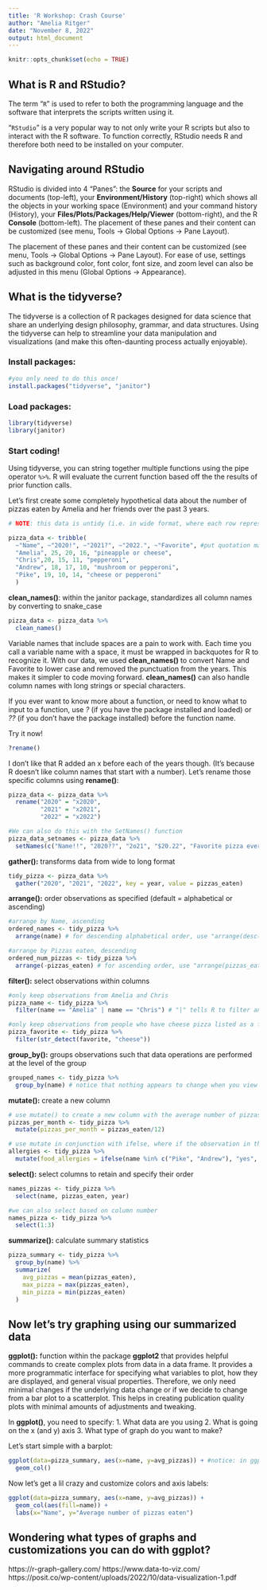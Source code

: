 ```yaml
---
title: 'R Workshop: Crash Course'
author: "Amelia Ritger"
date: "November 8, 2022"
output: html_document
---
```


```r
knitr::opts_chunk$set(echo = TRUE)
```

## **What is R and RStudio?**

The term "`R`" is used to refer to both the programming language and the software that interprets the scripts written using it.

"`RStudio`" is a very popular way to not only write your R scripts but also to interact with the R software. To function correctly, RStudio needs R and therefore both need to be installed on your computer.

## **Navigating around RStudio**

RStudio is divided into 4 "Panes": the **Source** for your scripts and documents (top-left), your **Environment/History** (top-right) which shows all the objects in your working space (Environment) and your command history (History), your **Files/Plots/Packages/Help/Viewer** (bottom-right), and the R **Console** (bottom-left). The placement of these panes and their content can be customized (see menu, Tools -\> Global Options -\> Pane Layout).

The placement of these panes and their content can be customized (see menu, Tools -> Global Options -> Pane Layout). For ease of use, settings such as background color, font color, font size, and zoom level can also be adjusted in this menu (Global Options -> Appearance).

## **What is the tidyverse?**

The tidyverse is a collection of R packages designed for data science that share an underlying design philosophy, grammar, and data structures. Using the tidyverse can help to streamline your data manipulation and visualizations (and make this often-daunting process actually enjoyable).

### Install packages: 

```r
#you only need to do this once!
install.packages("tidyverse", "janitor")
```

### Load packages:

```r
library(tidyverse)
library(janitor)
```

### Start coding!

Using tidyverse, you can string together multiple functions using the pipe operator `%>%`. R will evaluate the current function based off the the results of prior function calls.

Let's first create some completely hypothetical data about the number of pizzas eaten by Amelia and her friends over the past 3 years.

```r
# NOTE: this data is untidy (i.e. in wide format, where each row represents three observations, not one)

pizza_data <- tribble(
  ~"Name", ~"2020!", ~"2021?", ~"2022.", ~"Favorite", #put quotation marks around years so R treats them as characters, not numbers
  "Amelia", 25, 20, 16, "pineapple or cheese",
  "Chris",20, 15, 11, "pepperoni",
  "Andrew", 18, 17, 10, "mushroom or pepperoni",
  "Pike", 19, 10, 14, "cheese or pepperoni"
  )
```

**clean_names()**: within the janitor package, standardizes all column names by converting to snake_case
```r
pizza_data <- pizza_data %>%
  clean_names()
```
Variable names that include spaces are a pain to work with. Each time you call a variable name with a space, it must be wrapped in backquotes for R to recognize it. With our data, we used **clean_names()** to convert Name and Favorite to lower case and removed the punctuation from the years. This makes it simpler to code moving forward. **clean_names()** can also handle column names with long strings or special characters.

If you ever want to know more about a function, or need to know what to input to a function, use *?* (if you have the package installed and loaded) or *??* (if you don't have the package installed) before the function name.

Try it now!
```r
?rename()
```

I don't like that R added an x before each of the years though. (It's because R doesn't like column names that start with a number). Let's rename those specific columns using **rename()**:
```r
pizza_data <- pizza_data %>%
  rename("2020" = "x2020",
         "2021" = "x2021",
         "2022" = "x2022")

#We can also do this with the SetNames() function
pizza_data_setnames <- pizza_data %>%
  setNames(c("Name!!", "2020??", "2o21", "$20.22", "Favorite pizza everrr"))
```

**gather():** transforms data from wide to long format
```r
tidy_pizza <- pizza_data %>% 
  gather("2020", "2021", "2022", key = year, value = pizzas_eaten)
```

**arrange():** order observations as specified (default = alphabetical or ascending)
```r
#arrange by Name, ascending
ordered_names <- tidy_pizza %>% 
  arrange(name) # for descending alphabetical order, use "arrange(desc(names))"

#arrange by Pizzas eaten, descending
ordered_num_pizzas <- tidy_pizza %>% 
  arrange(-pizzas_eaten) # for ascending order, use "arrange(pizzas_eaten)"
```

**filter():** select observations within columns
```r
#only keep observations from Amelia and Chris
pizza_name <- tidy_pizza %>% 
  filter(name == "Amelia" | name == "Chris") # "|" tells R to filter any observations that match "Amelia" OR "Chris"

#only keep observations from people who have cheese pizza listed as a favorite
pizza_favorite <- tidy_pizza %>%
  filter(str_detect(favorite, "cheese"))
```

**group_by():** groups observations such that data operations are performed at the level of the group
```r
grouped_names <- tidy_pizza %>% 
  group_by(name) # notice that nothing appears to change when you view 'grouped_df.' See the summarize() function below for further example.
```

**mutate():** create a new column 
```r
# use mutate() to create a new column with the average number of pizzas eaten per month
pizzas_per_month <- tidy_pizza %>% 
  mutate(pizzas_per_month = pizzas_eaten/12)

# use mutate in conjunction with ifelse, where if the observation in the 'name' column matches "Pike" or "Andrew", report "yes". If not, report "no".
allergies <- tidy_pizza %>% 
  mutate(food_allergies = ifelse(name %in% c("Pike", "Andrew"), "yes", "no")) 
```

**select():** select columns to retain and specify their order
```r
names_pizzas <- tidy_pizza %>% 
  select(name, pizzas_eaten, year)

#we can also select based on column number
names_pizza <- tidy_pizza %>%
  select(1:3)
```

**summarize():** calculate summary statistics
```r
pizza_summary <- tidy_pizza %>% 
  group_by(name) %>% 
  summarize(
    avg_pizzas = mean(pizzas_eaten),
    max_pizza = max(pizzas_eaten),
    min_pizza = min(pizzas_eaten)
  )
```

## Now let's try graphing using our summarized data

**ggplot():** function within the package **ggplot2** that provides helpful commands to create complex plots from data in a data frame. It provides a more programmatic interface for specifying what variables to plot, how they are displayed, and general visual properties. Therefore, we only need minimal changes if the underlying data change or if we decide to change from a bar plot to a scatterplot. This helps in creating publication quality plots with minimal amounts of adjustments and tweaking.

In **ggplot()**, you need to specify:
1. What data are you using
2. What is going on the x (and y) axis
3. What type of graph do you want to make?

Let's start simple with a barplot:
```r
ggplot(data=pizza_summary, aes(x=name, y=avg_pizzas)) + #notice: in ggplot, we now use + and not %>%
  geom_col()
```

Now let's get a lil crazy and customize colors and axis labels:
```r
ggplot(data=pizza_summary, aes(x=name, y=avg_pizzas)) +
  geom_col(aes(fill=name)) +
  labs(x="Name", y="Average number of pizzas eaten")
```

## Wondering what types of graphs and customizations you can do with ggplot?
https://r-graph-gallery.com/
https://www.data-to-viz.com/
https://posit.co/wp-content/uploads/2022/10/data-visualization-1.pdf
